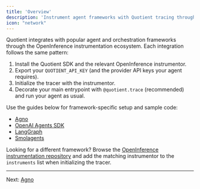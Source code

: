 ```yaml
---
title: 'Overview'
description: 'Instrument agent frameworks with Quotient tracing through OpenInference.'
icon: "network"
---
```


Quotient integrates with popular agent and orchestration frameworks through the OpenInference instrumentation ecosystem. Each integration follows the same pattern:

1. Install the Quotient SDK and the relevant OpenInference instrumentor.
2. Export your `QUOTIENT_API_KEY` (and the provider API keys your agent requires).
3. Initialize the tracer with the instrumentor.
4. Decorate your main entrypoint with `@quotient.trace` (recommended) and run your agent as usual.

Use the guides below for framework-specific setup and sample code:

* [Agno](./agno)
* [OpenAI Agents SDK](./openai-agents-sdk)
* [LangGraph](./langgraph)
* [Smolagents](./smolagents)

Looking for a different framework? Browse the [OpenInference instrumentation repository](https://github.com/Arize-ai/openinference/tree/main/python/instrumentation) and add the matching instrumentor to the `instruments` list when initializing the tracer.

---

Next: [Agno](./agno)
